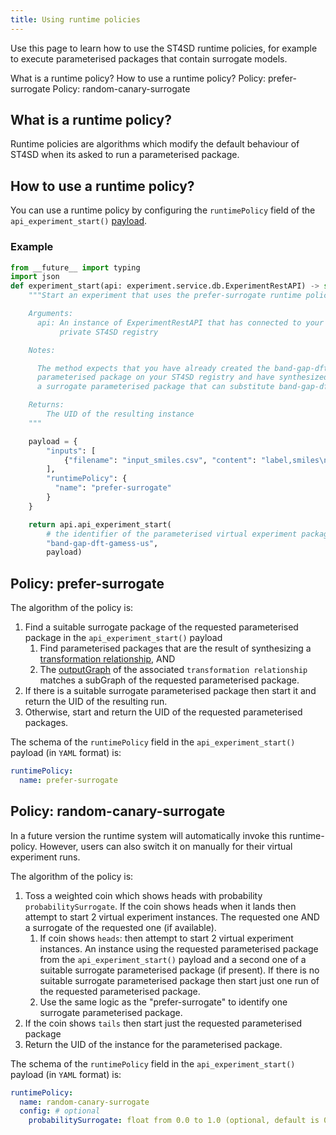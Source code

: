 ```yaml
---
title: Using runtime policies
---
```


<!--

  Copyright IBM Inc. All Rights Reserved.
  SPDX-License-Identifier: Apache-2.0

-->

<PageDescription>

Use this page to learn how to use the ST4SD runtime policies, for example to execute parameterised packages that contain surrogate models.

</PageDescription>


<AnchorLinks>
  <AnchorLink>What is a runtime policy?</AnchorLink>
  <AnchorLink>How to use a runtime policy?</AnchorLink>
  <AnchorLink>Policy: prefer-surrogate</AnchorLink>
  <AnchorLink>Policy: random-canary-surrogate</AnchorLink>
</AnchorLinks>


## What is a runtime policy?

Runtime policies are algorithms which modify the default behaviour of ST4SD when its asked to run a parameterised package.


## How to use a runtime policy?

You can use a runtime policy by configuring the `runtimePolicy` field of the `api_experiment_start()` [payload](/running-workflows-on-openshift#running-a-virtual-experiment).

### Example

```python
from __future__ import typing
import json
def experiment_start(api: experiment.service.db.ExperimentRestAPI) -> str:
    """Start an experiment that uses the prefer-surrogate runtime policy

    Arguments:
      api: An instance of ExperimentRestAPI that has connected to your
           private ST4SD registry

    Notes:

      The method expects that you have already created the band-gap-dft-gamess-us
      parameterised package on your ST4SD registry and have synthesized (or imported)
      a surrogate parameterised package that can substitute band-gap-dft-gamess-us.

    Returns:
        The UID of the resulting instance
    """

    payload = {
        "inputs": [
            {"filename": "input_smiles.csv", "content": "label,smiles\nmy_molecule,CCC"}
        ],
        "runtimePolicy": {
          "name": "prefer-surrogate"
        }
    }

    return api.api_experiment_start(
        # the identifier of the parameterised virtual experiment package
        "band-gap-dft-gamess-us",
        payload)
```

## Policy: prefer-surrogate

The algorithm of the policy is:

1. Find a suitable surrogate package of the requested parameterised package in the `api_experiment_start()` payload
   1. Find parameterised packages that are the result of synthesizing a [transformation relationship](/using-graph-relationships#automatically-synthesize-new-parameterised-packages), AND
   2. The [outputGraph](/using-graph-relationships#structure-of-a-relationship) of the associated `transformation relationship` matches a subGraph of the requested parameterised package.
1. If there is a suitable surrogate parameterised package then start it and return the UID of the resulting run.
1. Otherwise, start and return the UID of the requested parameterised packages.

The schema of the `runtimePolicy` field in the `api_experiment_start()` payload (in `YAML` format) is:

```yaml
runtimePolicy:
  name: prefer-surrogate
```

## Policy: random-canary-surrogate

In a future version the runtime system will automatically invoke this runtime-policy. However, users can also switch it on manually for their virtual experiment runs.

The algorithm of the policy is:

1. Toss a weighted coin which shows heads with probability `probabilitySurrogate`. If the coin shows heads when it lands then attempt to start 2 virtual experiment instances. The requested one AND a surrogate of the requested one (if available).
   1. If coin shows `heads`: then attempt to start 2 virtual experiment instances. An instance using the requested parameterised package from the `api_experiment_start()` payload and a second one of a suitable surrogate parameterised package (if present). If there is no suitable surrogate parameterised package then start just one run of the requested parameterised package.
   1. Use the same logic as the "prefer-surrogate" to identify one surrogate parameterised package.
2. If the coin shows `tails` then start just the requested parameterised package
3. Return the UID of the instance for the parameterised package.


The schema of the `runtimePolicy` field in the `api_experiment_start()` payload (in `YAML` format) is:


```yaml
runtimePolicy:
  name: random-canary-surrogate
  config: # optional
    probabilitySurrogate: float from 0.0 to 1.0 (optional, default is 0.5)
```

